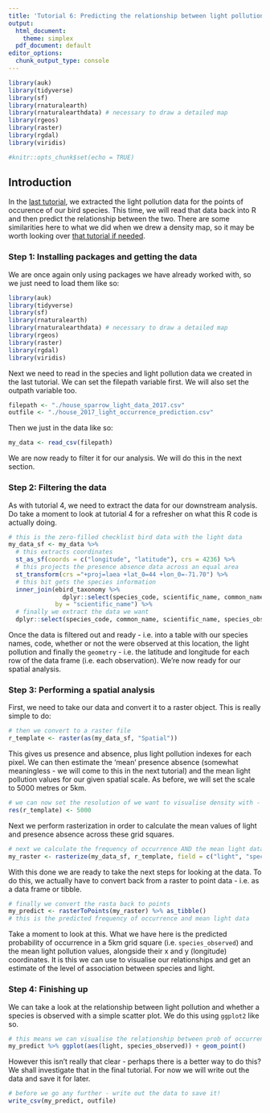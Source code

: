 ```yaml
---
title: 'Tutorial 6: Predicting the relationship between light pollution and density'
output:
  html_document: 
    theme: simplex
  pdf_document: default
editor_options: 
  chunk_output_type: console
---
```


```r
library(auk)
library(tidyverse)
library(sf)
library(rnaturalearth)
library(rnaturalearthdata) # necessary to draw a detailed map
library(rgeos)
library(raster)
library(rgdal)
library(viridis)

#knitr::opts_chunk$set(echo = TRUE)
```

## Introduction

In the [last tutorial](5_extracting_light_pollution_data.html), we extracted the light pollution data for the points of occurence of our bird species. This time, we will read that data back into R and then predict the relationship between the two. There are some similarities here to what we did when we drew a density map, so it may be worth looking over [that tutorial if needed](4_drawing_a_density_map.html). 

### Step 1: Installing packages and getting the data

We are once again only using packages we have already worked with, so we just need to load them like so:

```r
library(auk)
library(tidyverse)
library(sf)
library(rnaturalearth)
library(rnaturalearthdata) # necessary to draw a detailed map
library(rgeos)
library(raster)
library(rgdal)
library(viridis)
```

Next we need to read in the species and light pollution data we created in the last tutorial. We can set the filepath variable first. We will also set the outpath variable too.

```r
filepath <- "./house_sparrow_light_data_2017.csv"
outfile <- "./house_2017_light_occurrence_prediction.csv"
```

Then we just in the data like so:

```r
my_data <- read_csv(filepath)
```

We are now ready to filter it for our analysis. We will do this in the next section.

### Step 2: Filtering the data

As with tutorial 4, we need to extract the data for our downstream analysis. Do take a moment to look at tutorial 4 for a refresher on what this R code is actually doing.

```r
# this is the zero-filled checklist bird data with the light data
my_data_sf <- my_data %>%
  # this extracts coordinates
  st_as_sf(coords = c("longitude", "latitude"), crs = 4236) %>%
  # this projects the presence absence data across an equal area
  st_transform(crs ="+proj=laea +lat_0=44 +lon_0=-71.70") %>% 
  # this bit gets the species information
  inner_join(ebird_taxonomy %>% 
               dplyr::select(species_code, scientific_name, common_name),
             by = "scientific_name") %>% 
  # finally we extract the data we want 
  dplyr::select(species_code, common_name, scientific_name, species_observed, light)
```

Once the data is filtered out and ready - i.e. into a table with our species names, code, whether or not the were observed at this location, the light pollution and finally the `geometry` - i.e. the latitude and longitude for each row of the data frame (i.e. each observation). We're now ready for our spatial analysis.

### Step 3: Performing a spatial analysis

First, we need to take our data and convert it to a raster object. This is really simple to do:

```r
# then we convert to a raster file
r_template <- raster(as(my_data_sf, "Spatial"))
```

This gives us presence and absence, plus light pollution indexes for each pixel. We can then estimate the 'mean' presence absence (somewhat meaningless - we will come to this in the next tutorial) and the mean light pollution values for our given spatial scale. As before, we will set the scale to 5000 metres or 5km. 

```r
# we can now set the resolution of we want to visualise density with - we will go for 5km grid cells
res(r_template) <- 5000
```

Next we perform rasterization in order to calculate the mean values of light and presence absence across these grid squares.

```r
# next we calculate the frequency of occurrence AND the mean light data
my_raster <- rasterize(my_data_sf, r_template, field = c("light", "species_observed"), fun = mean)
```

With this done we are ready to take the next steps for looking at the data. To do this, we actually have to convert back from a raster to point data - i.e. as a data frame or tibble.

```r
# finally we convert the rasta back to points
my_predict <- rasterToPoints(my_raster) %>% as_tibble()
# this is the predicted frequency of occurrence and mean light data
```

Take a moment to look at this. What we have here is the predicted probability of occurrence in a 5km grid square (i.e. `species_observed`) and the mean light pollution values, alongside their x and y (longitude) coordinates. It is this we can use to visualise our relationships and get an estimate of the level of association between species and light. 

### Step 4: Finishing up

We can take a look at the relationship between light pollution and whether a species is observed with a simple scatter plot. We do this using `ggplot2` like so.

```r
# this means we can visualise the relationship between prob of occurrence and light pollution
my_predict %>% ggplot(aes(light, species_observed)) + geom_point()
```

However this isn't really that clear - perhaps there is a better way to do this? We shall investigate that in the final tutorial. For now we will write out the data and save it for later.

```r
# before we go any further - write out the data to save it!
write_csv(my_predict, outfile)
```

